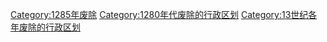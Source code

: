 [[Category:1285年废除|Category:1285年废除]]
[[Category:1280年代废除的行政区划|Category:1280年代废除的行政区划]]
[[Category:13世纪各年废除的行政区划|Category:13世纪各年废除的行政区划]]